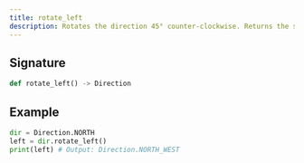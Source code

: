 ```yaml
---
title: rotate_left
description: Rotates the direction 45° counter-clockwise. Returns the same direction if called on CENTER.
---
```


## Signature 

```py
def rotate_left() -> Direction
```

## Example

```py
dir = Direction.NORTH
left = dir.rotate_left()
print(left) # Output: Direction.NORTH_WEST
```
